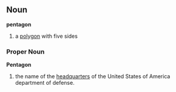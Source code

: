 ==Noun==
'''pentagon'''
#a [[polygon]] with five sides

===Proper Noun===
'''Pentagon'''
#the name of the [[headquarter]]s of the United States of America department of defense.